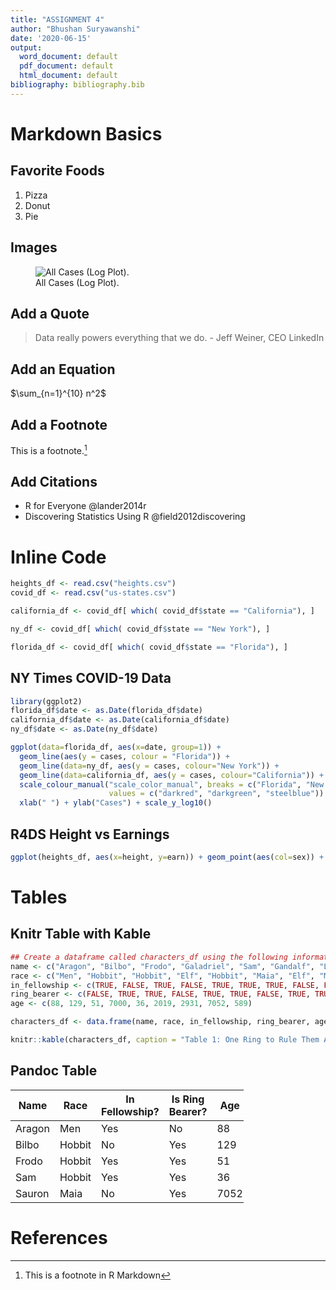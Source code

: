 ```yaml
---
title: "ASSIGNMENT 4"
author: "Bhushan Suryawanshi"
date: '2020-06-15'
output:
  word_document: default
  pdf_document: default
  html_document: default
bibliography: bibliography.bib
---
```


# Markdown Basics

## Favorite Foods

1. Pizza
2. Donut
3. Pie

## Images


![All Cases (Log Plot).](plots/10-all-cases-log.png)


## Add a Quote

> Data really powers everything that we do. - Jeff Weiner, CEO LinkedIn

## Add an Equation

$\sum_{n=1}^{10} n^2$

## Add a Footnote

This is a footnote.^[This is a footnote in R Markdown]

## Add Citations

* R for Everyone @lander2014r
* Discovering Statistics Using R @field2012discovering

# Inline Code

```r
heights_df <- read.csv("heights.csv")
covid_df <- read.csv("us-states.csv")

california_df <- covid_df[ which( covid_df$state == "California"), ]

ny_df <- covid_df[ which( covid_df$state == "New York"), ]

florida_df <- covid_df[ which( covid_df$state == "Florida"), ]

```


## NY Times COVID-19 Data



```r

library(ggplot2)
florida_df$date <- as.Date(florida_df$date)
california_df$date <- as.Date(california_df$date)
ny_df$date <- as.Date(ny_df$date)

ggplot(data=florida_df, aes(x=date, group=1)) + 
  geom_line(aes(y = cases, colour = "Florida")) + 
  geom_line(data=ny_df, aes(y = cases, colour="New York")) + 
  geom_line(data=california_df, aes(y = cases, colour="California")) + 
  scale_colour_manual("scale_color_manual", breaks = c("Florida", "New York", "California"), 
                      values = c("darkred", "darkgreen", "steelblue")) + 
  xlab(" ") + ylab("Cases") + scale_y_log10()

```



## R4DS Height vs Earnings

```r

ggplot(heights_df, aes(x=height, y=earn)) + geom_point(aes(col=sex)) + ggtitle('Height vs. Earnings') + xlab('Height (Inches)') + ylab('Earnings (Dollars)')

```

# Tables

## Knitr Table with Kable

```r

## Create a dataframe called characters_df using the following information from LOTR
name <- c("Aragon", "Bilbo", "Frodo", "Galadriel", "Sam", "Gandalf", "Legolas", "Sauron", "Gollum")
race <- c("Men", "Hobbit", "Hobbit", "Elf", "Hobbit", "Maia", "Elf", "Maia", "Hobbit")
in_fellowship <- c(TRUE, FALSE, TRUE, FALSE, TRUE, TRUE, TRUE, FALSE, FALSE)
ring_bearer <- c(FALSE, TRUE, TRUE, FALSE, TRUE, TRUE, FALSE, TRUE, TRUE)
age <- c(88, 129, 51, 7000, 36, 2019, 2931, 7052, 589)

characters_df <- data.frame(name, race, in_fellowship, ring_bearer, age)

knitr::kable(characters_df, caption = "Table 1: One Ring to Rule Them All")
```



## Pandoc Table

+-------+--------+--------------+---------------+----+
|Name   |Race    |In Fellowship?|Is Ring Bearer?|Age |
+=======+========+==============+===============+====+
|Aragon |Men     |Yes           |No             |  88|
+-------+--------+--------------+---------------+----+
|Bilbo  |Hobbit  |No            |Yes            | 129|
+-------+--------+--------------+---------------+----+
|Frodo  |Hobbit  |Yes           |Yes            |  51|
+-------+--------+--------------+---------------+----+
|Sam    |Hobbit  |Yes           |Yes            |  36|
+-------+--------+--------------+---------------+----+
|Sauron |Maia    |No            |Yes            |7052|
+-------+--------+--------------+---------------+----+


# References

